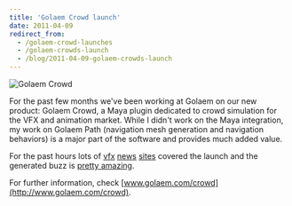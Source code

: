 ```yaml
---
title: 'Golaem Crowd launch'
date: 2011-04-09
redirect_from:
  - /golaem-crowd-launches
  - /golaem-crowds-launch
  - /blog/2011-04-09-golaem-crowds-launch
---
```


![Golaem Crowd](/content/2011-04-09-golaem-crowds-launch/alesia.jpeg)

For the past few months we've been working at Golaem on our new product: Golaem
Crowd, a Maya plugin dedicated to crowd simulation for the VFX and animation
market. While I didn't work on the Maya integration, my work on Golaem Path
(navigation mesh generation and navigation behaviors) is a major part of the
software and provides much added value.

For the past hours lots of
[vfx](http://www.vizworld.com/2011/04/golaem-launches-golaem-crowd-fmx/)
[news](http://www.cgrecord.net/2011/04/golaem-crowd-for-autodesk-maya-released.html)
[sites](http://www.cgchannel.com/2011/04/golaem-launches-new-high-end-crowd-simulator/)
covered the launch and the generated buzz is
[pretty amazing](http://twitter.com/#!/search/golaem%20crowd).

For further information, check
[www.golaem.com/crowd](http://www.golaem.com/crowd).
